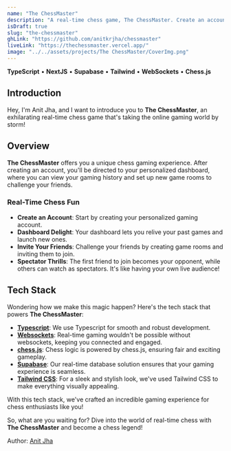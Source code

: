 ```yaml
---
name: "The ChessMaster"
description: "A real-time chess game, The ChessMaster. Create an account, invite friends, and play against opponents in this thrilling online chess experience."
isDraft: true
slug: "the-chessmaster"
ghLink: "https://github.com/anitkrjha/chessmaster"
liveLink: "https://thechessmaster.vercel.app/"
image: "../../assets/projects/The ChessMaster/CoverImg.png"
---
```


**TypeScript** • **NextJS** • **Supabase** • **Tailwind** • **WebSockets** • **Chess.js**

## Introduction

Hey, I'm Anit Jha, and I want to introduce you to **The ChessMaster**, an exhilarating real-time chess game that's taking the online gaming world by storm!

## Overview

**The ChessMaster** offers you a unique chess gaming experience. After creating an account, you'll be directed to your personalized dashboard, where you can view your gaming history and set up new game rooms to challenge your friends.

### Real-Time Chess Fun

- **Create an Account**: Start by creating your personalized gaming account.
- **Dashboard Delight**: Your dashboard lets you relive your past games and launch new ones.
- **Invite Your Friends**: Challenge your friends by creating game rooms and inviting them to join.
- **Spectator Thrills**: The first friend to join becomes your opponent, while others can watch as spectators. It's like having your own live audience!

## Tech Stack

Wondering how we make this magic happen? Here's the tech stack that powers **The ChessMaster**:

- **[Typescript](https://www.typescriptlang.org/)**: We use Typescript for smooth and robust development.
- **[Websockets](https://developer.mozilla.org/en-US/docs/Web/API/WebSocket)**: Real-time gaming wouldn't be possible without websockets, keeping you connected and engaged.
- **[chess.js](https://github.com/jhlywa/chess.js)**: Chess logic is powered by chess.js, ensuring fair and exciting gameplay.
- **[Supabase](https://supabase.com/blog/tags/realtime)**: Our real-time database solution ensures that your gaming experience is seamless.
- **[Tailwind CSS](https://tailwindcss.com/)**: For a sleek and stylish look, we've used Tailwind CSS to make everything visually appealing.

With this tech stack, we've crafted an incredible gaming experience for chess enthusiasts like you!

So, what are you waiting for? Dive into the world of real-time chess with **The ChessMaster** and become a chess legend!

Author: [Anit Jha](https://anit.dev)
